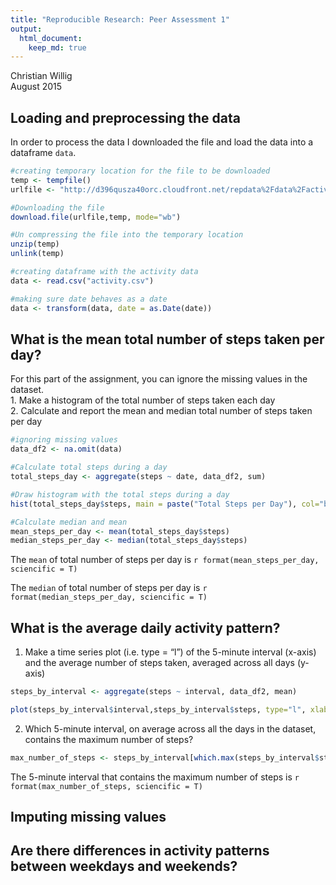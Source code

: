 ```yaml
---
title: "Reproducible Research: Peer Assessment 1"
output: 
  html_document:
    keep_md: true
---
```

Christian Willig  
August 2015

## Loading and preprocessing the data
In order to process the data I downloaded the file and load the data into a dataframe `data`.
```r
#creating temporary location for the file to be downloaded
temp <- tempfile()
urlfile <- "http://d396qusza40orc.cloudfront.net/repdata%2Fdata%2Factivity.zip"

#Downloading the file
download.file(urlfile,temp, mode="wb")

#Un compressing the file into the temporary location
unzip(temp)
unlink(temp)

#creating dataframe with the activity data
data <- read.csv("activity.csv")

#making sure date behaves as a date
data <- transform(data, date = as.Date(date))
```


## What is the mean total number of steps taken per day?
For this part of the assignment, you can ignore the missing values in the dataset.  
1. Make a histogram of the total number of steps taken each day  
2. Calculate and report the mean and median total number of steps taken
per day  

```r
#ignoring missing values
data_df2 <- na.omit(data)

#Calculate total steps during a day
total_steps_day <- aggregate(steps ~ date, data_df2, sum)

#Draw histogram with the total steps during a day
hist(total_steps_day$steps, main = paste("Total Steps per Day"), col="blue", xlab="Number of Steps")

#Calculate median and mean
mean_steps_per_day <- mean(total_steps_day$steps)
median_steps_per_day <- median(total_steps_day$steps)
```

The `mean` of total number of steps per day is `r format(mean_steps_per_day, sciencific = T)`

The `median` of total number of steps per day is `r format(median_steps_per_day, sciencific = T)`

## What is the average daily activity pattern?
1. Make a time series plot (i.e. type = "l") of the 5-minute interval (x-axis)
and the average number of steps taken, averaged across all days (y-axis)  

```r
steps_by_interval <- aggregate(steps ~ interval, data_df2, mean)

plot(steps_by_interval$interval,steps_by_interval$steps, type="l", xlab="Interval", ylab="Number of Steps",main="Avg Number of Steps per Day by Interval")

```

2. Which 5-minute interval, on average across all the days in the dataset,
contains the maximum number of steps?  

```r
max_number_of_steps <- steps_by_interval[which.max(steps_by_interval$steps),1]

```
The 5-minute interval that contains the maximum number of steps is `r format(max_number_of_steps, sciencific = T)`

## Imputing missing values



## Are there differences in activity patterns between weekdays and weekends?
